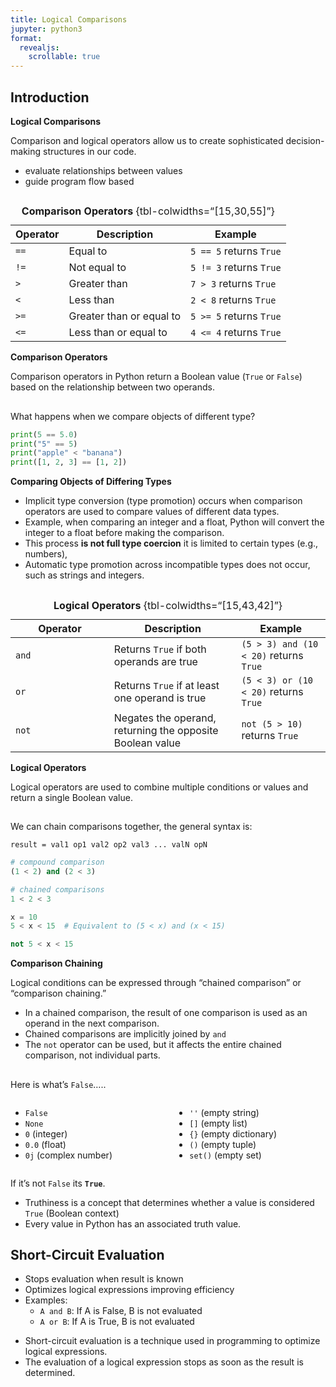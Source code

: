 ```yaml
---
title: Logical Comparisons
jupyter: python3
format: 
  revealjs:
    scrollable: true
---
```


## Introduction

::: {.notes}
**Logical Comparisons**

Comparison and logical operators allow us to create sophisticated decision-making structures in our code.

- evaluate relationships between values
- guide program flow based
:::


## {data-menu-title="Comparison Operators"}

::: {.smaller-90}
| Operator | Description | Example |
|----------|-------------|---------|
| `==` | Equal to | `5 == 5` returns `True` |
| `!=` | Not equal to | `5 != 3` returns `True` |
| `>` | Greater than | `7 > 3` returns `True` |
| `<` | Less than | `2 < 8` returns `True` |
| `>=` | Greater than or equal to | `5 >= 5` returns `True` |
| `<=` | Less than or equal to | `4 <= 4` returns `True` |

: **Comparison Operators** {tbl-colwidths="[15,30,55]"}
:::

::: {.notes}
**Comparison Operators**

Comparison operators in Python return a Boolean value (`True` or `False`) based on the relationship between two operands.
:::


## {data-menu-title="Comparing Objects of Differing Types"}

What happens when we compare objects of different type?

```python
print(5 == 5.0)
print("5" == 5)
print("apple" < "banana")
print([1, 2, 3] == [1, 2])
```

::: {.notes}
**Comparing Objects of Differing Types**

- Implicit type conversion (type promotion) occurs when comparison operators are used to compare values of different data types. 
- Example, when comparing an integer and a float, Python will convert the integer to a float before making the comparison. 
- This process **is not full type coercion** it is limited to certain types (e.g., numbers),
- Automatic type promotion across incompatible types does not occur, such as strings and integers.
:::


## {data-menu-title="Logical Operators"}

::: {.smaller-90}
| Operator | Description | Example |
|----------|-------------|---------|
| `and` | Returns `True` if both operands are true | `(5 > 3) and (10 < 20)` returns `True` |
| `or` | Returns `True` if at least one operand is true | `(5 < 3) or (10 < 20)` returns `True` |
| `not` | Negates the operand, returning the opposite Boolean value | `not (5 > 10)` returns `True` |

: **Logical Operators** {tbl-colwidths="[15,43,42]"}
:::

::: {.notes}
**Logical Operators**

Logical operators are used to combine multiple conditions or values and return a single Boolean value.
:::


## {data-menu-title="Comparison Chaining"}

We can chain comparisons together, the general syntax is:

::: {.smaller-80}
`result = val1 op1 val2 op2 val3 ... valN opN`
:::

```python
# compound comparison
(1 < 2) and (2 < 3)

# chained comparisons
1 < 2 < 3

x = 10
5 < x < 15  # Equivalent to (5 < x) and (x < 15)

not 5 < x < 15
```

::: {.notes}
**Comparison Chaining**

Logical conditions can be expressed through "chained comparison" or "comparison chaining." 

- In a chained comparison, the result of one comparison is used as an operand in the next comparison. 
- Chained comparisons are implicitly joined by `and`
- The `not` operator can be used, but it affects the entire chained comparison, not individual parts.
:::


## {data-menu-title="Truthiness"}

Here is what's `False`.....

:::: {.columns}

::: {.column width="50%"}
- `False`
- `None`
- `0` (integer)
- `0.0` (float)
- `0j` (complex number)
:::

::: {.column width="50%"}
- `''` (empty string)
- `[]` (empty list)
- `{}` (empty dictionary)
- `()` (empty tuple)
- `set()` (empty set)
:::

::::

If it's not `False` its **`True`**.


::: {.notes}

- Truthiness is a concept that determines whether a value is considered `True` (Boolean context)  
- Every value in Python has an associated truth value.
:::

## Short-Circuit Evaluation

- Stops evaluation when result is known
- Optimizes logical expressions improving efficiency
- Examples:
  - `A and B`: If A is False, B is not evaluated
  - `A or B`: If A is True, B is not evaluated


::: {.notes}
- Short-circuit evaluation is a technique used in programming to optimize logical expressions. 
- The evaluation of a logical expression stops as soon as the result is determined. 
:::